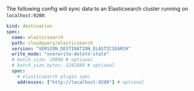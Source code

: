 The following config will sync data to an Elasticsearch cluster running on `localhost:9200`:

```yaml copy
kind: destination
spec:
  name: elasticsearch
  path: cloudquery/elasticsearch
  version: "VERSION_DESTINATION_ELASTICSEARCH"
  write_mode: "overwrite-delete-stale"
  # batch_size: 10000 # optional
  # batch_size_bytes: 5242880 # optional
  spec:
    # elasticsearch plugin spec
    addresses: ["http://localhost:9200"] # optional
```